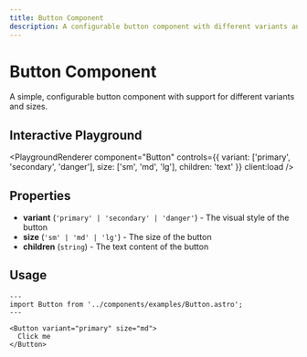```yaml
---
title: Button Component
description: A configurable button component with different variants and sizes
---
```



# Button Component

A simple, configurable button component with support for different variants and sizes.

## Interactive Playground

<PlaygroundRenderer 
  component="Button"
  controls={{
    variant: ['primary', 'secondary', 'danger'],
    size: ['sm', 'md', 'lg'], 
    children: 'text'
  }}
  client:load
/>

## Properties

- **variant** (`'primary' | 'secondary' | 'danger'`) - The visual style of the button
- **size** (`'sm' | 'md' | 'lg'`) - The size of the button
- **children** (`string`) - The text content of the button

## Usage

```astro
---
import Button from '../components/examples/Button.astro';
---

<Button variant="primary" size="md">
  Click me
</Button>
```
